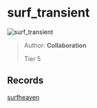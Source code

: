 
# surf_transient

![surf_transient](https://raw.githubusercontent.com/Sayt123/SurfMapPics/Maps-and-bonuses/csgo/surf_transient.jpg)

> Author: **Collaboration**
>
> Tier 5

## Records

[surfheaven](https://surfheaven.eu/map/surf_transient)
